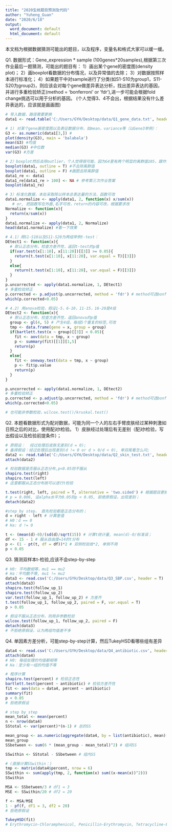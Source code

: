 ---
title: "2020生统题目预测及代码"
author: "Yuheng_Guan"
date: "2020/6/18"
output:
  word_document: default
  html_document: default
---
本文档为根据数据猜测可能出的题目，以及程序，变量名和格式大家可以缓一缓。

Q1. 数据形式：Gene_expression * sample (100genes*20samples),根据第三次作业最后一题猜测，可能出的题目有：
1）画出某个gene的密度图(density plot)；
2）画boxplot看数据的分布情况，以及异常值的去除；
3）对数据按照样本进行标准化；
4）如果题干中对sample进行了分类(如S1-S10为group1，S11-S20为group2)，则应该会对每个gene做差异表达分析，找出差异表达的基因，并进行多重检验矫正(method = 'bonferroni' or 'fdr'),进一步可能会根据fold change挑选可以用于分析的基因。
(个人觉得3、4不会出，根据结果没有什么差异表达的，应该就是画画图)
```{r}
# 导入数据，路径需要更换
data1 <- read.table('C:/Users/GYH/Desktop/data/Q1_gene_data.txt', header = T) 

# 1) 对某个gene画密度图以及表征数据分布，如mean，variance等（以Gene3举例）：
G3 <- as.numeric(data1[3,]) # 
plot(density(G3), main = 'balabala')
mean(G3) #均值
median(G3) #中位数
var(G3) #方差

# 2）boxplot然后去除outlier，个人觉得很可能，因为G4里有两个明显的离群值105，跟作业里的离群值一样
boxplot(data1, outline = T) #不去除离群值
boxplot(data1, outline = F) #画图去除离群值
data1_re <- data1
data1_re[data1_re > 100] <- NA # 参考第三次作业答案
boxplot(data1_re)

# 3）标准化数据，本处采取除以样本总表达量的方法，函数可改
data1.normalize <- apply(data1, 2, function(x) x/sum(x))
   # or, 把函数写在外面,名字可改，return的内容可改，根据要求改
Normalize <- function(x){
  return(x/sum(x))
}
data1.normalize <- apply(data1, 2, Normalize)
head(data1.normalize) #看一下效果

# 4.1）用S1-S10以及S11-S20为两组举例t-test：
DEtect1 <- function(x){
  # 默认正态分布，检查方差齐性，返回t-test的p值
  if(var.test(x[1:10], x[11:20])[[3]] >= 0.05){
    return(t.test(x[1:10], x[11:20], var.equal = T)[[3]])
  }
  else{
    return(t.test(x[1:10], x[11:20], var.equal = F)[[3]])
  }
}
p.uncorrected <- apply(data1.normalize, 1, DEtect1)
# 多重检验矫正
p.corrected <- p.adjust(p.uncorrected, method = 'fdr') # method可选bonferroni/fdr
which(p.corrected<0.05)

# 4.2) 用anova检验，假设1-5，6-10，11-15，16-20是4组
DEtect2 <- function(x){
  # 默认正态分布，检查方差齐性，返回anova的p值
  group <- gl(4, 5) # 产生4组，每组5个重复的标签,可改
  tmp <- data.frame(gene = x, group = group)
  if(bartlett.test(x ~ group)[[3]] < 0.05){
    fit <- aov(data = tmp, x ~ group)
    p <- summary(fit)[[1]][1,5]
    return(p)
  }
  else{
    fit <- oneway.test(data = tmp, x ~ group)
    p <- fit$p.value
    return(p)
  }
}

p.uncorrected <- apply(data1.normalize, 1, DEtect2)
# 多重检验矫正
p.corrected <- p.adjust(p.uncorrected, method = 'fdr') # method可选bonferroni/fdr
which(p.corrected<0.05)

# 也可能非参数检验，wilcox.test()/kruskal.test()
```

Q2. 本题看数据形式为配对数据，可能为同一个人的左右手臂皮肤经过某种刺激如日照之后的对比，使用配对t检验。
1）皮肤经过处理后有无差别（配对t检验，写出假设以及检验前提条件）；
```{r}
# 原假设：  经过处理后皮肤无差别(d = 0);
# 备择假设：经过处理后出现差别(d != 0 or d > 0/d < 0), 单双尾看怎么问;
data2 <- read.table('C:/Users/GYH/Desktop/data/Q2_skin_test.txt', header = T)
attach(data2)

# 检验数据是否服从正态分布,p<0.05则不服从
shapiro.test(right) 
shapiro.test(left)
# 这里都服从正态分布故可以进行t检验

t.test(right, left, paired = T, alternative = 'two.sided') # 根据题目更换alternative为less或greater,注意right和left的顺序影响greater/less
# p = 0.006, 设alpha水平为0.05则p < 0.05, 拒绝原假设，出现差别；
detach(data2)

#step by step， 首先检验都是正态分布的；
d = right - left # 计算差值
# H0：d == 0
# Ha: d != 0

t <- (mean(d)-0)/(sd(d)/sqrt(15)) # 计算t统计量, mean(d)-0/标准误；
df <- 15 - 1 # 服从自由度=14的t分布
p <- (1 - pt(t, df = df))*2 # 双侧检验故*2, 单侧不用
p < 0.05

```

Q3. 猜测双样本t-检验,应该不会step-by-step
```{r}
# H0: 平均数相等，mu1 == mu2
# Ha：平均数不等, mu1 != mu2
data3 <- read.csv('C:/Users/GYH/Desktop/data/Q3_SBP.csv', header = T)
attach(data3)
shapiro.test(follow_up_1)
shapiro.test(follow_up_2)
var.test(follow_up_1, follow_up_2) # 方差齐
t.test(follow_up_1, follow_up_2, paired = F, var.equal = T)
p > 0.05

# 假设不服从正态分布，则用非参数检验
wilcox.test(follow_up_1, follow_up_2, paired = F)
detach(data3)
# 不拒绝原假设，认为两组均值差不多
```

Q4. 单因素方差分析，可能step-by-step计算，然后TukeyHSD看哪些组有差异
```{r}
data4 <- read.csv('C:/Users/GYH/Desktop/data/Q4_antibiotic.csv', header = T)
attach(data4)
# H0: 每组处理的均值都相等
# Ha：至少有一组的均值不等

# 程序计算
shapiro.test(percent) # 检验正态性
bartlett.test(percent ~ antibiotic) # 检验方差齐性
fit <- aov(data = data4, percent ~ antibiotic)
summary(fit)
p < 0.05
# 拒绝原假设

# step by step
mean_total <- mean(percent)
n <- nrow(data4)
SStotal <- var(percent)*(n-1) # 总的SS

mean_group <- as.numeric(aggregate(data4, by = list(antibiotic), mean)[,3])
mean_group
SSbetween <- sum(6 * (mean_group - mean_total)^2) # 组间SS

SSwithin <- SStotal - SSbetween # 组内SS

# (直接计算SSwithin：)
tmp <- matrix(data4$percent, nrow = 6)
SSwithin <- sum(apply(tmp, 2, function(x) sum((x-mean(x))^2)))
SSwithin

MSA <- SSbetween/3 # df1 = 3
MSE <- SSwithin/20 # df2 = 20

f <- MSA/MSE
1 - pf(f, df1 = 3, df2 = 20)
# 拒绝原假设

TukeyHSD(fit)
# Erythromycin-Chloramphenicol, Penicillin-Erythromycin, Tetracycline-Erythromycin组间有差异
```
